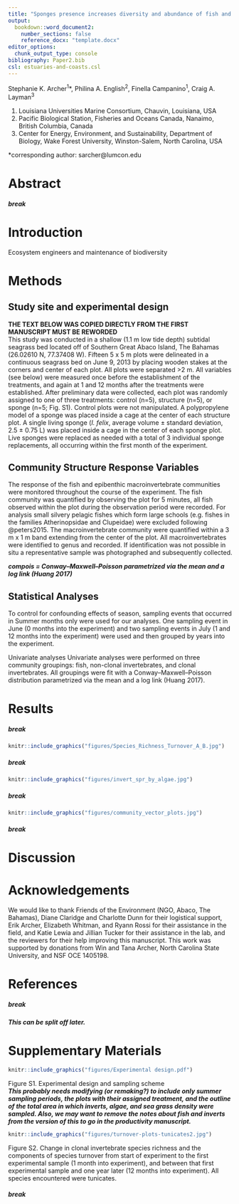 ```yaml
---
title: "Sponges presence increases diversity and abundance of fish and invertebrates in subtropical seagrass beds"
output: 
  bookdown::word_document2:
    number_sections: false
    reference_docx: "template.docx"
editor_options: 
  chunk_output_type: console
bibliography: Paper2.bib
csl: estuaries-and-coasts.csl
---
```


Stephanie K. Archer^1^*, Philina A. English^2^, Finella Campanino^1^, Craig A. Layman^3^   
  
1. Louisiana Universities Marine Consortium, Chauvin, Louisiana, USA
2. Pacific Biological Station, Fisheries and Oceans Canada, Nanaimo, British Columbia, Canada
3. Center for Energy, Environment, and Sustainability, Department of Biology, Wake Forest University, Winston-Salem, North Carolina, USA
  
*corresponding author: sarcher@lumcon.edu  

# Abstract  


##### break  

# Introduction  
Ecosystem engineers and maintenance of biodiversity

# Methods  

## Study site and experimental design  
**THE TEXT BELOW WAS COPIED DIRECTLY FROM THE FIRST MANUSCRIPT MUST BE REWORDED**  
This study was conducted in a shallow (1.1 m low tide depth) subtidal seagrass bed located off of Southern Great Abaco Island, The Bahamas (26.02610 N, 77.37408 W). 
Fifteen 5 x 5 m plots were delineated in a continuous seagrass bed on June 9, 2013 by placing wooden stakes at the corners and center of each plot. 
All plots were separated >2 m. All variables (see below) were measured once before the establishment of the treatments, and again at 1 and 12 months after the treatments were established. 
After preliminary data were collected, each plot was randomly assigned to one of three treatments: control (n=5), structure (n=5), or sponge (n=5; Fig. S1). 
Control plots were not manipulated.
A polypropylene model of a sponge was placed inside a cage at the center of each structure plot.
A single living sponge (*I. felix*, average volume ± standard deviation, 2.5 ± 0.75 L) was placed inside a cage in the center of each sponge plot.
Live sponges were replaced as needed with a total of 3 individual sponge replacements, all occurring within the first month of the experiment.\par 

## Community Structure Response Variables  
The response of the fish and epibenthic macroinvertebrate communities were monitored throughout the course of the experiment. 
The fish community was quantified by observing the plot for 5 minutes, all fish observed within the plot during the observation period were recorded. 
For analysis small silvery pelagic fishes which form large schools (e.g. fishes in the families Atherinopsidae and Clupeidae) were excluded following @peters2015. 
The macroinvertebrate community were quantified within a 3 m x 1 m band extending from the center of the plot. 
All macroinvertebrates were identified to genus and recorded. 
If identification was not possible in situ a representative sample was photographed and subsequently collected.\par 

***compois = Conway–Maxwell–Poisson parametrized via the mean and a log link (Huang 2017)***

## Statistical Analyses
To control for confounding effects of season, sampling events that occurred in Summer months only were used for our analyses. One sampling event in June (0 months into the experiment) and two sampling events in July (1 and 12 months into the experiment) were used and then grouped by years into the experiment. 

Univariate analyses
Univariate analyses were performed on three community groupings: fish, non-clonal invertebrates, and clonal invertebrates. All groupings were fit with a Conway–Maxwell–Poisson distribution parametrized via the mean and a log link (Huang 2017). 


# Results  


##### break  

```r

knitr::include_graphics("figures/Species_Richness_Turnover_A_B.jpg")
```

##### break  

```r

knitr::include_graphics("figures/invert_spr_by_algae.jpg")
```

##### break  

```r

knitr::include_graphics("figures/community_vector_plots.jpg")
```

##### break  

# Discussion  



# Acknowledgements  
We would like to thank Friends of the Environment (NGO, Abaco, The Bahamas), Diane Claridge and Charlotte Dunn for their logistical support, Erik Archer, Elizabeth Whitman, and Ryann Rossi for their assistance in the field, and Katie Lewia and Jillian Tucker for their assistance in the lab, and the reviewers for their help improving this manuscript. This work was supported by donations from Win and Tana Archer, North Carolina State University, and NSF OCE 1405198.\par

  
# References  
<div id="refs"></div>  

##### break  

***This can be split off later.***

# Supplementary Materials 

```r
knitr::include_graphics("figures/Experimental design.pdf")

```
  
Figure S1. Experimental design and sampling scheme  
***This probably needs modifying (or remaking?) to include only summer sampling periods, the plots with their assigned treatment, and the outline of the total area in which inverts, algae, and sea grass density were sampled. Also, we may want to remove the notes about fish and inverts from the version of this to go in the productivity manuscript.***

```r

knitr::include_graphics("figures/turnover-plots-tunicates2.jpg")
```

Figure S2. Change in clonal invertebrate species richness and the components of species turnover from start of experiment to the first experimental sample (1 month into experiment), and between that first experimental sample and one year later (12 months into experiment). All species encountered were tunicates.   

##### break  
